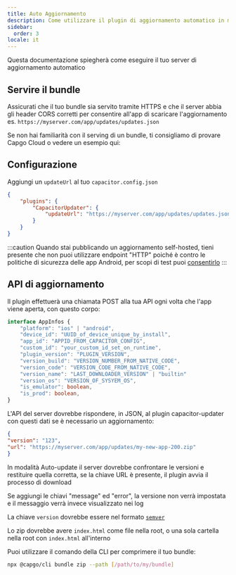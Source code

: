 ```yaml
---
title: Auto Aggiornamento
description: Come utilizzare il plugin di aggiornamento automatico in modalità self-hosted
sidebar:
  order: 3
locale: it
---
```



Questa documentazione spiegherà come eseguire il tuo server di aggiornamento automatico

## Servire il bundle
Assicurati che il tuo bundle sia servito tramite HTTPS e che il server abbia gli header CORS corretti per consentire all'app di scaricare l'aggiornamento
es. ```https://myserver.com/app/updates/updates.json```

Se non hai familiarità con il serving di un bundle, ti consigliamo di provare Capgo Cloud o vedere un esempio qui:
<LinkCard
	title="Serving a Bundle"
	href="/docs/self-hosted/auto-update/update-endpoint"
/>

## Configurazione
Aggiungi un ``updateUrl`` al tuo ``capacitor.config.json``

```json
{
	"plugins": {
		"CapacitorUpdater": {
			"updateUrl": "https://myserver.com/app/updates/updates.json",
		}
	}
}
```

:::caution
Quando stai pubblicando un aggiornamento self-hosted, tieni presente che non puoi utilizzare endpoint "HTTP" poiché è contro le politiche di sicurezza delle app Android, per scopi di test puoi [consentirlo](https://stackoverflow.com/questions/45940861/android-8-cleartext-http-traffic-not-permitted)
:::

## API di aggiornamento

Il plugin effettuerà una chiamata POST alla tua API ogni volta che l'app viene aperta, con questo corpo:

```typescript
interface AppInfos {
    "platform": "ios" | "android",
    "device_id": "UUID_of_device_unique_by_install",
    "app_id": "APPID_FROM_CAPACITOR_CONFIG",
    "custom_id": "your_custom_id_set_on_runtime",
    "plugin_version": "PLUGIN_VERSION",
    "version_build": "VERSION_NUMBER_FROM_NATIVE_CODE",
    "version_code": "VERSION_CODE_FROM_NATIVE_CODE",
    "version_name": "LAST_DOWNLOADER_VERSION" | "builtin"
    "version_os": "VERSION_OF_SYSYEM_OS",
    "is_emulator": boolean,
    "is_prod": boolean,
}
```

L'API del server dovrebbe rispondere, in JSON, al plugin capacitor-updater con questi dati se è necessario un aggiornamento:

```json
{
"version": "123",
"url": "https://myserver.com/app/updates/my-new-app-200.zip"
}
```

In modalità Auto-update il server dovrebbe confrontare le versioni e restituire quella corretta, se la chiave URL è presente, il plugin avvia il processo di download

Se aggiungi le chiavi "message" ed "error", la versione non verrà impostata e il messaggio verrà invece visualizzato nei log

La chiave `version` dovrebbe essere nel formato [`semver`](https://semver.org/)

Lo zip dovrebbe avere `index.html` come file nella root, o una sola cartella nella root con `index.html` all'interno

Puoi utilizzare il comando della CLI per comprimere il tuo bundle:

```bash title="Crea un bundle con i tuoi file da servire dal tuo server"
npx @capgo/cli bundle zip --path [/path/to/my/bundle]
```
